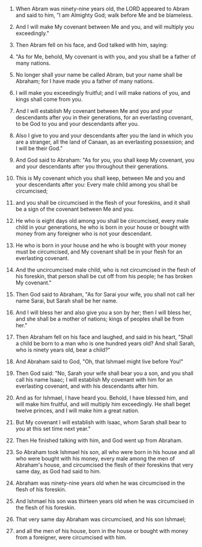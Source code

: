 
1. When Abram was ninety-nine years old, the LORD appeared to Abram and said to him, "I am Almighty God; walk before Me and be blameless.

2. And I will make My covenant between Me and you, and will multiply you exceedingly."

3. Then Abram fell on his face, and God talked with him, saying:

4. "As for Me, behold, My covenant is with you, and you shall be a father of many nations.

5. No longer shall your name be called Abram, but your name shall be Abraham; for I have made you a father of many nations.

6. I will make you exceedingly fruitful; and I will make nations of you, and kings shall come from you.

7. And I will establish My covenant between Me and you and your descendants after you in their generations, for an everlasting covenant, to be God to you and your descendants after you.

8. Also I give to you and your descendants after you the land in which you are a stranger, all the land of Canaan, as an everlasting possession; and I will be their God."

9. And God said to Abraham: "As for you, you shall keep My covenant, you and your descendants after you throughout their generations.

10. This is My covenant which you shall keep, between Me and you and your descendants after you: Every male child among you shall be circumcised;

11. and you shall be circumcised in the flesh of your foreskins, and it shall be a sign of the covenant between Me and you.

12. He who is eight days old among you shall be circumcised, every male child in your generations, he who is born in your house or bought with money from any foreigner who is not your descendant.

13. He who is born in your house and he who is bought with your money must be circumcised, and My covenant shall be in your flesh for an everlasting covenant.

14. And the uncircumcised male child, who is not circumcised in the flesh of his foreskin, that person shall be cut off from his people; he has broken My covenant."

15. Then God said to Abraham, "As for Sarai your wife, you shall not call her name Sarai, but Sarah shall be her name.

16. And I will bless her and also give you a son by her; then I will bless her, and she shall be a mother of nations; kings of peoples shall be from her."

17. Then Abraham fell on his face and laughed, and said in his heart, "Shall a child be born to a man who is one hundred years old? And shall Sarah, who is ninety years old, bear a child?"

18. And Abraham said to God, "Oh, that Ishmael might live before You!"

19. Then God said: "No, Sarah your wife shall bear you a son, and you shall call his name Isaac; I will establish My covenant with him for an everlasting covenant, and with his descendants after him.

20. And as for Ishmael, I have heard you. Behold, I have blessed him, and will make him fruitful, and will multiply him exceedingly. He shall beget twelve princes, and I will make him a great nation.

21. But My covenant I will establish with Isaac, whom Sarah shall bear to you at this set time next year."

22. Then He finished talking with him, and God went up from Abraham.

23. So Abraham took Ishmael his son, all who were born in his house and all who were bought with his money, every male among the men of Abraham's house, and circumcised the flesh of their foreskins that very same day, as God had said to him.

24. Abraham was ninety-nine years old when he was circumcised in the flesh of his foreskin.

25. And Ishmael his son was thirteen years old when he was circumcised in the flesh of his foreskin.

26. That very same day Abraham was circumcised, and his son Ishmael;

27. and all the men of his house, born in the house or bought with money from a foreigner, were circumcised with him.


